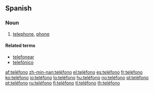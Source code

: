 {{also|telefono}}
==Spanish==

===Noun===
{{es-noun-m}}

# [[telephone]], [[phone]]

====Related terms====
* [[telefonear]]
* [[telefónico]]

[[af:teléfono]]
[[zh-min-nan:teléfono]]
[[el:teléfono]]
[[es:teléfono]]
[[fr:teléfono]]
[[ko:teléfono]]
[[io:teléfono]]
[[lo:teléfono]]
[[hu:teléfono]]
[[no:teléfono]]
[[pl:teléfono]]
[[pt:teléfono]]
[[ru:teléfono]]
[[fi:teléfono]]
[[tl:teléfono]]
[[th:teléfono]]